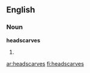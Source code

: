 ==English==
===Noun===
'''headscarves''' {{p}}
#{{plural of|headscarf}}

[[ar:headscarves]]
[[fi:headscarves]]